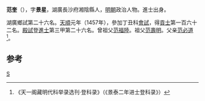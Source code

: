 '''范奎'''（{{bd|1422年||？}}），字'''景星'''，湖廣長沙府湘陰縣人，[[明朝|明朝]]政治人物。進士出身。

湖廣鄉試第二十六名。[[天顺_(明朝)|天順]]元年（1457年），參加丁丑科[[會試|會試]]，得[[貢士|貢士]]第一百六十二名。[[殿試|殿試]]登[[進士|進士]]第三甲第二十六名。曾祖父[[范福陸|范福陸]]。祖父[[范壽明|范壽明]]。父亲[[范必道|范必道]]<ref>《天一阁藏明代科举录选刊·登科录》（《景泰二年进士登科录》）</ref>。

==参考==
{{reflist}}
{{明朝人物小作品}}
{{天順元年丁丑科殿試金榜}}
{{DEFAULTSORT:Fan范}}
[[Category:范姓|S]]
